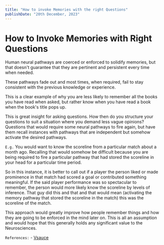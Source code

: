 ```yaml
---
title: "How to invoke Memories with the right Questions"
publishDate: "20th December, 2023"
---
```


# How to Invoke Memories with Right Questions

Human neural pathways are coerced or enforced to solidify memories, but that doesn't guarantee that they are pertinent and persistent every time when needed.

These pathways fade out and most times, when required, fail to stay consistent with the previous knowledge or experience.

This is a clear example of why you are less likely to remember all the books you have read when asked, but rather know when you have read a book when the book's title pops up.

This is great insight for asking questions. How then do you structure your questions to suit a situation where you demand less vague opinions? Questions that would require some neural pathways to fire again, but have them recall instances with pathways that are independent but somehow activate the desired pathways.

`E.g.` You would want to know the scoreline from a particular match about a month ago. Recalling that would somehow be difficult because you are being required to fire a particular pathway that had stored the scoreline in your head for a particular time period. 

So in this instance, it is better to call out if a player the person liked or made prominence in that match had scored a goal or contributed something meaningful. If the said player performance was so spectacular to remember, the person would more likely know the scoreline by levels of inference. That guy did this and that and that would mean (activating the memory pathway that stored the scoreline in the match) this was the scoreline of the match.

This approach would greatly improve how people remember things and how they are going to be enforced in the mind later on. This is all an assumption and would hope that this generally holds any significant value to the Neurosciences.

`References:`
    - [Vsauce](https://www.youtube.com/watch?v=dWcdBOYy_bU)